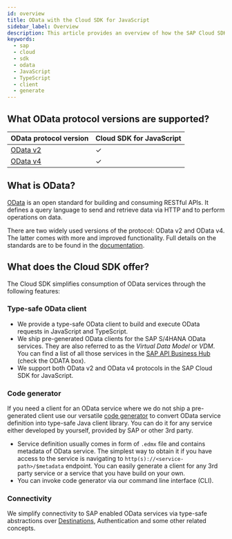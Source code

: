 ```yaml
---
id: overview
title: OData with the Cloud SDK for JavaScript
sidebar_label: Overview
description: This article provides an overview of how the SAP Cloud SDK for JavaScript supports connecting to OData services.
keywords:
  - sap
  - cloud
  - sdk
  - odata
  - JavaScript
  - TypeScript
  - client
  - generate
---
```


## What OData protocol versions are supported?

| OData protocol version                                              | Cloud SDK for JavaScript |
| ------------------------------------------------------------------- | ------------------------ |
| [OData v2](use-odata-v2-type-safe-client-for-javascript-typescript) | &#10003;                 |
| [OData v4](use-odata-v4-type-safe-client-for-javascript-typescript) | &#10003;                 |

## What is OData?

[OData](https://www.odata.org/) is an open standard for building and consuming RESTful APIs.
It defines a query language to send and retrieve data via HTTP and to perform operations on data.

There are two widely used versions of the protocol: OData v2 and OData v4.
The latter comes with more and improved functionality.
Full details on the standards are to be found in the [documentation](https://www.odata.org/documentation/).

## What does the Cloud SDK offer?

The Cloud SDK simplifies consumption of OData services through the following features:

### Type-safe OData client

- We provide a type-safe OData client to build and execute OData requests in JavaScript and TypeScript.
- We ship pre-generated OData clients for the SAP S/4HANA OData services.
  They are also referred to as the _Virtual Data Model_ or _VDM_.
  You can find a list of all those services in the [SAP API Business Hub](https://api.sap.com/package/SAPS4HANACloud?section=Artifacts) (check the ODATA box).
- We support both OData v2 and OData v4 protocols in the SAP Cloud SDK for JavaScript.

### Code generator

If you need a client for an OData service where we do not ship a pre-generated client use our versatile [code generator](generate-typed-odata-v2-and-v4-client-for-javascript-and-typescript) to convert OData service definition into type-safe Java client library.
You can do it for any service either developed by yourself, provided by SAP or other 3rd party.

- Service definition usually comes in form of `.edmx` file and contains metadata of OData service.
  The simplest way to obtain it if you have access to the service is navigating to `http(s)://<service-path>/$metadata` endpoint.
  You can easily generate a client for any 3rd party service or a service that you have build on your own.
- You can invoke code generator via our command line interface (CLI).

### Connectivity

We simplify connectivity to SAP enabled OData services via type-safe abstractions over [Destinations](../connectivity/destination-js-sdk), Authentication and some other related concepts.
